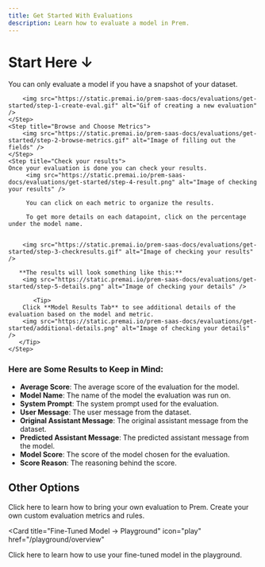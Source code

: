```yaml
---
title: Get Started With Evaluations
description: Learn how to evaluate a model in Prem.
---
```


# Start Here ↓

<Note>
    You can only evaluate a model if you have a snapshot of your dataset.
</Note>
<Steps>
    <Step title="Create an New Evaluation">

        <img src="https://static.premai.io/prem-saas-docs/evaluations/get-started/step-1-create-eval.gif" alt="Gif of creating a new evaluation" />
    </Step>
    <Step title="Browse and Choose Metrics">
        <img src="https://static.premai.io/prem-saas-docs/evaluations/get-started/step-2-browse-metrics.gif" alt="Image of filling out the fields" />
    </Step>
    <Step title="Check your results">
    Once your evaluation is done you can check your results.
         <img src="https://static.premai.io/prem-saas-docs/evaluations/get-started/step-4-result.png" alt="Image of checking your results" />

         You can click on each metric to organize the results. 
         
         To get more details on each datapoint, click on the percentage under the model name.


        <img src="https://static.premai.io/prem-saas-docs/evaluations/get-started/step-3-checkresults.gif" alt="Image of checking your results" />

       **The results will look something like this:**
        <img src="https://static.premai.io/prem-saas-docs/evaluations/get-started/step-5-details.png" alt="Image of checking your details" />

           <Tip>
        Click **Model Results Tab** to see additional details of the evaluation based on the model and metric.
        <img src="https://static.premai.io/prem-saas-docs/evaluations/get-started/additional-details.png" alt="Image of checking your details" />
       </Tip>
    </Step>

</Steps>

### Here are Some Results to Keep in Mind:

- **Average Score**: The average score of the evaluation for the model.
- **Model Name**: The name of the model the evaluation was run on.
- **System Prompt**: The system prompt used for the evaluation.
- **User Message**: The user message from the dataset.
- **Original Assistant Message**: The original assistant message from the dataset.
- **Predicted Assistant Message**: The predicted assistant message from the model.
- **Model Score**: The score of the model chosen for the evaluation.
- **Score Reason**: The reasoning behind the score.

## Other Options

<CardGroup cols={3}>
<Card
  title="Bring Your Own Evaluation"
  icon="chart-simple"
  href="/evaluations/bring-your-own-eval"
>
  Click here to learn how to bring your own evaluation to Prem.
</Card>

<Card title="Evaluation Metrics" icon="chart-simple" href="/evaluations/metrics">
Create your own custom evaluation metrics and rules.
</Card>

<Card
  title="Fine-Tuned Model → Playground"
  icon="play"
  href="/playground/overview"
>
  Click here to learn how to use your fine-tuned model in the playground.
</Card>
</CardGroup>